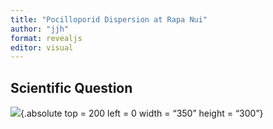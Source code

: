 ```yaml
---
title: "Pocilloporid Dispersion at Rapa Nui"
author: "jjh"
format: revealjs
editor: visual
---
```


## Scientific Question

![](image1.png){.absolute top = 200 left = 0 width = "350" height = "300"}